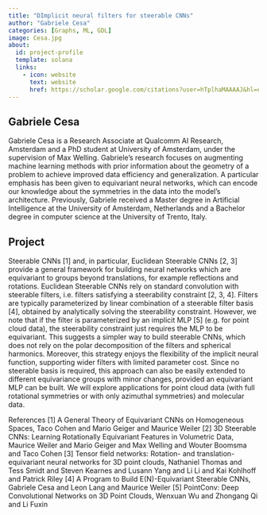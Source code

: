 ```yaml
---
title: "DImplicit neural filters for steerable CNNs"
author: "Gabriele Cesa"
categories: [Graphs, ML, GDL]
image: Cesa.jpg
about:
  id: project-profile
  template: solana
  links:
    - icon: website
      text: website
      href: https://scholar.google.com/citations?user=hTplhaMAAAAJ&hl=en
---
```

## Gabriele Cesa
Gabriele Cesa is a Research Associate at Qualcomm AI Research, Amsterdam and a PhD student at University of Amsterdam, under the supervision of Max Welling. Gabriele's research focuses on augmenting machine learning methods with prior information about the geometry of a problem to achieve improved data efficiency and generalization. A particular emphasis has been given to equivariant neural networks, which can encode our knowledge about the symmetries in the data into the model's architecture. Previously, Gabriele received a Master degree in Artificial Intelligence at the University of Amsterdam, Netherlands and a Bachelor degree in computer science at the University of Trento, Italy.

## Project
Steerable CNNs [1] and, in particular, Euclidean Steerable CNNs [2, 3] provide a general framework for building neural networks which are equivariant to groups beyond translations, for example reflections and rotations. Euclidean Steerable CNNs rely on standard convolution with steerable filters, i.e. filters satisfying a steerability constraint [2, 3, 4]. Filters are typically parameterized by linear combination of a steerable filter basis [4], obtained by analytically solving the steerability constraint. However, we note that if the filter is parameterized by an implicit MLP [5] (e.g. for point cloud data), the steerability constraint just requires the MLP to be equivariant. This suggests a simpler way to build steerable CNNs, which does not rely on the polar decomposition of the filters and spherical harmonics. Moreover, this strategy enjoys the flexibility of the implicit neural function, supporting wider filters with limited parameter cost. Since no steerable basis is required, this approach can also be easily extended to different equivariance groups with minor changes, provided an equivariant MLP can be built. We will explore applications for point cloud data (with full rotational symmetries or with only azimuthal symmetries) and molecular data.

References
[1] A General Theory of Equivariant CNNs on Homogeneous Spaces, Taco Cohen and Mario Geiger and Maurice Weiler
[2] 3D Steerable CNNs: Learning Rotationally Equivariant Features in Volumetric Data, Maurice Weiler and Mario Geiger and Max Welling and Wouter Boomsma and Taco Cohen
[3] Tensor field networks: Rotation- and translation-equivariant neural networks for 3D point clouds, Nathaniel Thomas and Tess Smidt and Steven Kearnes and Lusann Yang and Li Li and Kai Kohlhoff and Patrick Riley
[4] A Program to Build E(N)-Equivariant Steerable CNNs, Gabriele Cesa and Leon Lang and Maurice Weiler
[5] PointConv: Deep Convolutional Networks on 3D Point Clouds, Wenxuan Wu and Zhongang Qi and Li Fuxin
